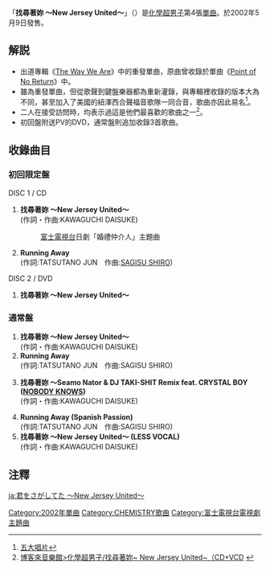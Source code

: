 {{Infobox Single
| Name = '''找尋著妳 〜New Jersey United〜'''
| Artist = [[化學超男子|化學超男子]]
| Album = [[Second_to_None|Second to None]]
| Cover = New_Jersey_United.JPG
| A-side = 找尋著妳 〜New Jersey United〜
| B-side = Running Away
| Released = 2002年5月9日
| Format = [[单曲|MAXI SINGLE]]
| Recorded =
| Genre = [[日本流行音樂|日本流行音樂]]
| Length =
| Label = [[DefSTAR_Records|DefSTAR Records]]|
| Writer =
| Producer = 松尾潔
| Certification = *白金唱片（CD、[[日本唱片協會|日本唱片協會]]）
*金唱片（全曲下載、日本唱片協會）
| Chart position =*週間最高排行第2位（[[Oricon|Oricon]]） 
*2002年5月度月間第7位（Oricon）
*2002年度年間第32位（Oricon）
| Last single = [[You_Go_Your_Way|You Go Your Way]] <br />（2001年）
| This single = '''找尋著妳 〜New Jersey United〜''' <br />（2002年） 
| Next single = [[FLOATIN'|FLOATIN']] <br />（2002年）
| Misc =
}}
「'''找尋著妳 〜New Jersey United〜'''」（{{lang-ja|君をさがしてた 〜New Jersey United〜}}）是[[化學超男子|化學超男子]]第4張[[單曲|單曲]]。於2002年5月9日發售。

== 解説 ==
*出道專輯《[[The_Way_We_Are|The Way We Are]]》中的重發單曲，原曲曾收錄於單曲《[[Point_of_No_Return|Point of No Return]]》中。
*雖為重發單曲，但從歌聲到鍵盤樂器都為重新灌錄，與專輯裡收錄的版本大為不同，甚至加入了美國的紐澤西合聲福音歌隊一同合音，歌曲亦因此易名<ref>[https://www.5music.com.tw/CDList-C.asp?cdno=425425738464  五大唱片]</ref>。
*二人在接受訪問時，均表示過這是他們最喜歡的歌曲之一<ref>[http://www.books.com.tw/exep/cdfile.php?item=0020080990  博客來音樂館>化學超男子/找尋著妳~ New Jersey United~（CD+VCD] {{webarchive|url=https://web.archive.org/web/20050822044618/http://www.books.com.tw/exep/cdfile.php?item=0020080990 |date=2005-08-22 }}</ref>。
*初回盤附送PV的DVD，通常盤則追加收錄3首歌曲。

== 收錄曲目 ==
=== 初回限定盤 ===
DISC 1 / CD
#'''找尋著妳 〜New Jersey United〜'''<br />(作詞・作曲:KAWAGUCHI DAISUKE)
#:[[富士電視台|富士電視台]]日劇「婚禮仲介人」主題曲
#'''Running Away'''<br />(作詞:TATSUTANO JUN　作曲:[[鷺巣詩郎|SAGISU SHIRO]])
DISC 2 / DVD
#'''找尋著妳 〜New Jersey United〜 <Music Clip>'''

=== 通常盤 ===
# '''找尋著妳 〜New Jersey United〜'''<br />(作詞・作曲:KAWAGUCHI DAISUKE)
# '''Running Away'''<br />(作詞:TATSUTANO JUN　作曲:SAGISU SHIRO)
#:
# '''找尋著妳 ～Seamo Nator & DJ TAKI-SHIT Remix feat. CRYSTAL BOY ([[nobodyknows+|NOBODY KNOWS]])'''<br />(作詞・作曲:KAWAGUCHI DAISUKE)
#:
# '''Running Away (Spanish Passion)'''<br />(作詞:TATSUTANO JUN　作曲:SAGISU SHIRO)
# '''找尋著妳 ～New Jersey United～ (LESS VOCAL)'''<br />(作詞・作曲:KAWAGUCHI DAISUKE)

== 注釋 ==
<references />
{{CHEMISTRY}}

<!--{{Single-stub}}-->

[[Category:2002年單曲|Category:2002年單曲]]
[[Category:CHEMISTRY歌曲|Category:CHEMISTRY歌曲]]
[[Category:富士電視台電視劇主題曲|Category:富士電視台電視劇主題曲]]

[[ja:君をさがしてた_〜New_Jersey_United〜|ja:君をさがしてた 〜New Jersey United〜]]